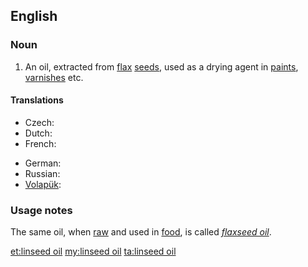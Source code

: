 ==English==

===Noun===
{{en-noun|head=[[linseed]] [[oil]]}}

# An oil, extracted from [[flax]] [[seed]]s, used as a drying agent in [[paint]]s, [[varnish]]es etc.

====Translations====

{{trans-top|an oil}}
* Czech: {{t-|cs|lněný olej|m}}
* Dutch: {{t+|nl|lijnzaadolie}}
* French: {{t+|fr|huile de lin|f}}
{{trans-mid}}
* German: {{t-|de|Leinsamenöl|n}}
* Russian: {{t-|ru|льняное масло|n|sc=Cyrl|tr=l'njanóje máslo}}
* [[Volapük]]: {{t+|vo|linumaleül}}
{{trans-bottom}}

===Usage notes===
The same oil, when [[raw]] and used in [[food]], is called ''[[flaxseed oil]]''.

[[et:linseed oil]]
[[my:linseed oil]]
[[ta:linseed oil]]